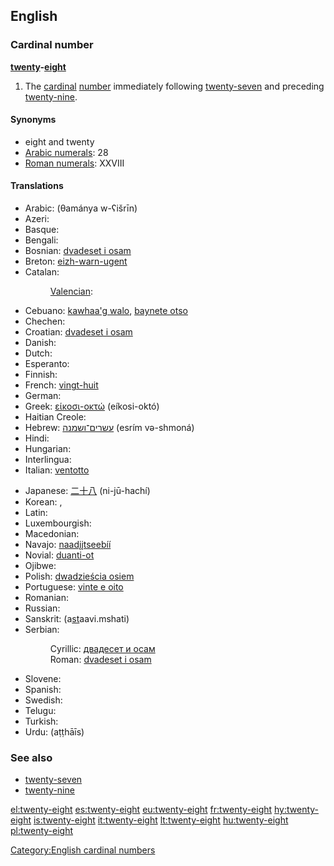 ==English==

===Cardinal number===
'''[[twenty]]-[[eight]]'''

# The [[cardinal]] [[number]] immediately following [[twenty-seven]] and preceding [[twenty-nine]].

====Synonyms====
* eight and twenty
* [[w:Arabic numerals|Arabic numerals]]: 28
* [[w:Roman numerals|Roman numerals]]: XXVIII

====Translations====
{{trans-top|number}}
* Arabic: {{Arab|[[ثمانية وعشرين]]}} (θamánya w-ʕišrīn)
* Azeri: {{t|az|iyirmi səkkiz|xs=Azeri}}
* Basque: {{t|eu|hogeita zortzi|xs=Basque}}
* Bengali: {{t|bn|আঠাশ|tr=athash|sc=Beng}}
* Bosnian: [[dvadeset i osam]]
* Breton: [[eizh-warn-ugent]]
* Catalan: {{t+|ca|vint-i-vuit}}
*: [[Valencian]]: {{t+|ca|vint-i-huit}}
* Cebuano: [[kawhaa'g walo]], [[baynete otso]]
* Chechen: {{tø|ce|ткъе бархI|tr=tqe barh}}
* Croatian: [[dvadeset i osam]]
* Danish: {{t-|da|otteogtyve}}
* Dutch: {{t-|nl|achtentwintig}}
* Esperanto: {{t-|eo|dudek ok|xs=Esperanto}}
* Finnish: {{t-|fi|kaksikymmentäkahdeksan}}
* French: [[vingt-huit]] {{m}}
* German: {{t-|de|achtundzwanzig}}
* Greek: [[είκοσι-οκτώ]] (eíkosi-októ)
* Haitian Creole: {{tø|ht|ventuit}}
* Hebrew: [[עשרים־ושמנה]] (esrím və-shmoná)
* Hindi: {{t+|hi|अट्ठाईस|tr=aṭṭhāīs|xs=Hindi}}
* Hungarian: {{t+|hu|huszonnyolc}}
* Interlingua: {{t|ia|vinti-octo}}
* Italian: [[ventotto]]
{{trans-mid}}
* Japanese: [[二十八]] (ni-jū-hachí)
* Korean: {{t|ko|스물여덟|tr=seumul yeodeolb|sc=Kore}}, {{t|ko|이십팔|tr=isibpal|sc=Kore}}
* Latin: {{t-|la|duodetriginta}}
* Luxembourgish: {{t|lb|aachtanzwanzeg}}
* Macedonian: {{t|mk|дваесет и осум|tr=dváeset i ósum}}
* Navajo: [[naadįįtseebíí]]
* Novial: [[duanti-ot]]
* Ojibwe: {{tø|oj|niishtana-ashi-nishwaaswi}}
* Polish: [[dwadzieścia osiem]]
* Portuguese: [[vinte e oito]] {{m}}
* Romanian: {{t-|ro|douăzeci și opt}}
* Russian: {{t-|ru|двадцать восемь|tr=dvádtsat’ vósem’}}
* Sanskrit: (a<u>st</u>aavi.mshati)
* Serbian:
*: Cyrillic: [[двадесет и осам]]
*: Roman: [[dvadeset i osam]]
* Slovene: {{t|sl|osemindvajset}}
* Spanish: {{t+|es|veintiocho}}
* Swedish: {{t+|sv|tjugoåtta}}
* Telugu: {{t|te|ఇరవై ఎనిమిది|tr=iravai enimidi}}
* Turkish: {{t-|tr|yirmi sekiz}}
* Urdu: {{ur-Arab|[[اٹھائیس]]}} (aṭṭhāīs)
{{trans-bottom}}

===See also===
* [[twenty-seven]]
* [[twenty-nine]]

[[Category:English cardinal numbers]]

[[el:twenty-eight]]
[[es:twenty-eight]]
[[eu:twenty-eight]]
[[fr:twenty-eight]]
[[hy:twenty-eight]]
[[is:twenty-eight]]
[[it:twenty-eight]]
[[lt:twenty-eight]]
[[hu:twenty-eight]]
[[pl:twenty-eight]]